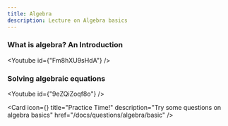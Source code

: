 ```yaml
---
title: Algebra
description: Lecture on Algebra basics
---
```




### What is algebra? An Introduction

<Youtube id={"Fm8hXU9sHdA"} />

### Solving algebraic equations

<Youtube id={"9eZQiZoqf8o"} />

<Cards>

<Card
  icon={<FileQuestion />}
  title="Practice Time!"
  description="Try some questions on algebra basics"
  href="/docs/questions/algebra/basic"
/>

</Cards>
